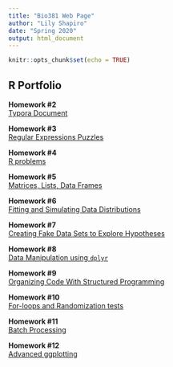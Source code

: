 ```yaml
---
title: "Bio381 Web Page"
author: "Lily Shapiro"
date: "Spring 2020"
output: html_document
---
```


```r
knitr::opts_chunk$set(echo = TRUE)
```

## R Portfolio 

**Homework #2**     
[Typora Document](Practice.html)

**Homework #3**
<br/>
[Regular Expressions Puzzles](HW3.html)

**Homework #4**
<br/>
[R problems](HW_4.html)

**Homework #5**
<br/>
[Matrices, Lists, Data Frames](HW-5.html)

**Homework #6**
<br/>
[Fitting and Simulating Data Distributions](HW-6.html)

**Homework #7**
<br/>
[Creating Fake Data Sets to Explore Hypotheses](HW-7.html)

**Homework #8**
<br/>
[Data Manipulation using `dplyr`](HW-8.html)

**Homework #9**
<br/>
[Organizing Code With Structured Programming](HW-9.html)

**Homework #10**
<br/>
[For-loops and Randomization tests](HW-10.html)

**Homework #11**
<br/>
[Batch Processing](HW-11.html)

**Homework #12**
<br/>
[Advanced ggplotting](HW-12.html)



